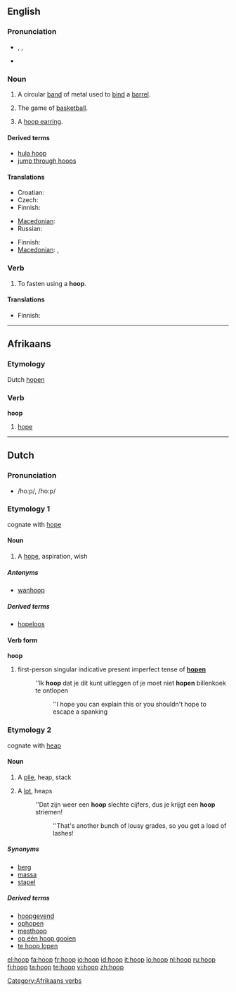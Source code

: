 ==English==
{{wikipedia}}

===Pronunciation===
* {{enPR|ho͞op}}, {{IPA|/huːp/}}, {{SAMPA|/hu:p/}}
* {{rhymes|uːp}}

===Noun===
{{en-noun}}

# A circular [[band]] of metal used to [[bind]] a [[barrel]].
# {{italbrac|plural}} The game of [[basketball]].
# A [[hoop earring]].

====Derived terms====
* [[hula hoop]]
* [[jump through hoops]]

====Translations====
{{trans-top|circular band of metal used to bind a barrel}}
* Croatian: {{t-|hr|obruč|m|alt=ȍbrūč}}
* Czech: {{t-|cs|obruč|f}}
* Finnish: {{t-|fi|vanne}}
{{trans-mid}}
* [[Macedonian]]: {{t|mk|обрач|m|tr=óbrač|sc=Cyrl|xs=Macedonian}}
* Russian: {{t+|ru|обруч|m|tr=óbruč|sc=Cyrl}}
{{trans-bottom}}

{{trans-top|hoops: basketball}}
* Finnish: {{t+|fi|koris}}
* [[Macedonian]]: {{t-|mk|кош|m|tr=koš|sc=Cyrl|xs=Macedonian}}, {{t|mk|обрач|m|tr=óbrač|sc=Cyrl|xs=Macedonian}}
{{trans-mid}}
{{trans-bottom}}

{{trans-see|hoop earring}}

===Verb===
{{en-verb}}

# To fasten using a '''hoop'''.

====Translations====
{{trans-top|to fasten with hoop}}
* Finnish: {{t-|fi|vannehtia}}
{{trans-mid}}
{{trans-bottom}}

----

==Afrikaans==

===Etymology===
Dutch [[hopen]]

===Verb===
'''hoop'''

# [[hope]]

[[Category:Afrikaans verbs]]

----

==Dutch==

===Pronunciation===
* /hoːp/, /ho:p/

===Etymology 1===
cognate with [[hope]]

====Noun====
{{nl-noun|hopen|hoopje|hoopjes}}

# A [[hope]], aspiration, wish

=====Antonyms=====
* {{sense|hope}} [[wanhoop]]

=====Derived terms=====
* [[hopeloos]]

====Verb form====
'''hoop'''

# first-person singular indicative present imperfect tense of '''[[hopen]]'''
#: ''Ik '''hoop''' dat je dit kunt uitleggen of je moet niet '''hopen''' billenkoek te ontlopen
#:: ''I hope you can explain this or you shouldn't hope to escape a spanking

===Etymology 2===
cognate with [[heap]]

====Noun====
{{nl-noun|hopen|hoopje|hoopjes}}

# A [[pile]], heap, stack
# {{figurative}} A [[lot]], heaps
#: ''Dat zijn weer een '''hoop''' slechte cijfers, dus je krijgt een '''hoop''' striemen!
#:: ''That's another bunch of lousy grades, so you get a load of lashes!

=====Synonyms=====
* [[berg]]
* [[massa]]
* [[stapel]]

=====Derived terms=====
* [[hoopgevend]]
* [[ophopen]]
* [[mesthoop]]
* [[op één hoop gooien]]
* [[te hoop lopen]]

[[el:hoop]]
[[fa:hoop]]
[[fr:hoop]]
[[io:hoop]]
[[id:hoop]]
[[it:hoop]]
[[lo:hoop]]
[[nl:hoop]]
[[ru:hoop]]
[[fi:hoop]]
[[ta:hoop]]
[[te:hoop]]
[[vi:hoop]]
[[zh:hoop]]